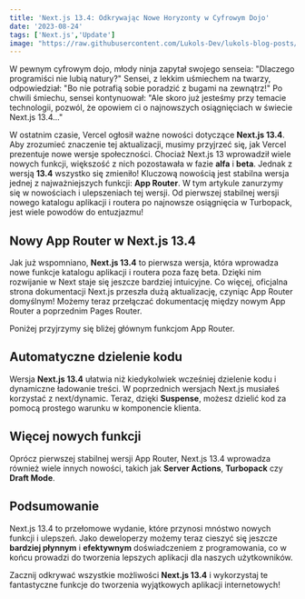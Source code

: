 ```yaml
---
title: 'Next.js 13.4: Odkrywając Nowe Horyzonty w Cyfrowym Dojo'
date: '2023-08-24'
tags: ['Next.js','Update']
image: "https://raw.githubusercontent.com/Lukols-Dev/lukols-blog-posts/main/images/nextjs-13-4/nextjs-13-4.png"
---
```


<CustomImage src="https://raw.githubusercontent.com/Lukols-Dev/lukols-blog-posts/main/images/nextjs-13-4/nextjs-13-4.png" alt="NextJs" />

W pewnym cyfrowym dojo, młody ninja zapytał swojego senseia: "Dlaczego programiści nie lubią natury?" Sensei, z lekkim uśmiechem na twarzy, odpowiedział: "Bo nie potrafią sobie poradzić z bugami na zewnątrz!" Po chwili śmiechu, sensei kontynuował: "Ale skoro już jesteśmy przy temacie technologii, pozwól, że opowiem ci o najnowszych osiągnięciach w świecie Next.js 13.4..."

W ostatnim czasie, Vercel ogłosił ważne nowości dotyczące **Next.js 13.4**. Aby zrozumieć znaczenie tej aktualizacji, musimy przyjrzeć się, jak Vercel prezentuje nowe wersje społeczności. Chociaż Next.js 13 wprowadził wiele nowych funkcji, większość z nich pozostawała w fazie **alfa** i **beta**.
Jednak z wersją **13.4** wszystko się zmieniło! Kluczową nowością jest stabilna wersja jednej z najważniejszych funkcji: **App Router**.
W tym artykule zanurzymy się w nowościach i ulepszeniach tej wersji. Od pierwszej stabilnej wersji nowego katalogu aplikacji i routera po najnowsze osiągnięcia w Turbopack, jest wiele powodów do entuzjazmu!

## Nowy App Router w Next.js 13.4

Jak już wspomniano, **Next.js 13.4** to pierwsza wersja, która wprowadza nowe funkcje katalogu aplikacji i routera poza fazę beta. Dzięki nim rozwijanie w Next staje się jeszcze bardziej intuicyjne.
Co więcej, oficjalna strona dokumentacji Next.js przeszła dużą aktualizację, czyniąc App Router domyślnym! Możemy teraz przełączać dokumentację między nowym App Router a poprzednim Pages Router.

<CustomImage src="https://raw.githubusercontent.com/Lukols-Dev/lukols-blog-posts/main/images/nextjs-13-4/router.png" alt="App Router" />

Poniżej przyjrzymy się bliżej głównym funkcjom App Router.

## Automatyczne dzielenie kodu
Wersja **Next.js 13.4** ułatwia niż kiedykolwiek wcześniej dzielenie kodu i dynamiczne ładowanie treści. W poprzednich wersjach Next.js musiałeś korzystać z next/dynamic. Teraz, dzięki **Suspense**, możesz dzielić kod za pomocą prostego warunku w komponencie klienta.

## Więcej nowych funkcji
Oprócz pierwszej stabilnej wersji App Router, Next.js 13.4 wprowadza również wiele innych nowości, takich jak **Server Actions**, **Turbopack** czy **Draft Mode**.

## Podsumowanie
Next.js 13.4 to przełomowe wydanie, które przynosi mnóstwo nowych funkcji i ulepszeń. Jako deweloperzy możemy teraz cieszyć się jeszcze **bardziej płynnym** i **efektywnym** doświadczeniem z programowania, co w końcu prowadzi do tworzenia lepszych aplikacji dla naszych użytkowników.

Zacznij odkrywać wszystkie możliwości **Next.js 13.4** i wykorzystaj te fantastyczne funkcje do tworzenia wyjątkowych aplikacji internetowych!
